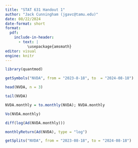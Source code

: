 ```yaml
---
title: "STAT 631 Handout 1"
author: "Jack Cunningham (jgavc@tamu.edu)"
date: 08/22/2024
date-format: short
format:
  pdf:
    include-in-header:
      - text: |
          \usepackage{amsmath}
editor: visual
engine: knitr
---
```


```r
library(quantmod)
```

```r
getSymbols("NVDA", from = "2023-8-18", to  = "2024-08-18")
```

```r
head(NVDA, n = 3)
```

```r
tail(NVDA)
```

```r
NVDA.monthly = to.monthly(NVDA); NVDA.monthly
```

```r
Vo(NVDA.monthly)
```

```r
diff(log(Ad(NVDA.monthly)))
```

```r
monthlyReturn(Ad(NVDA), type = "log")
```

```r
getSplits("NVDA", from = "2023-08-18", to = "2024-08-18")
```
